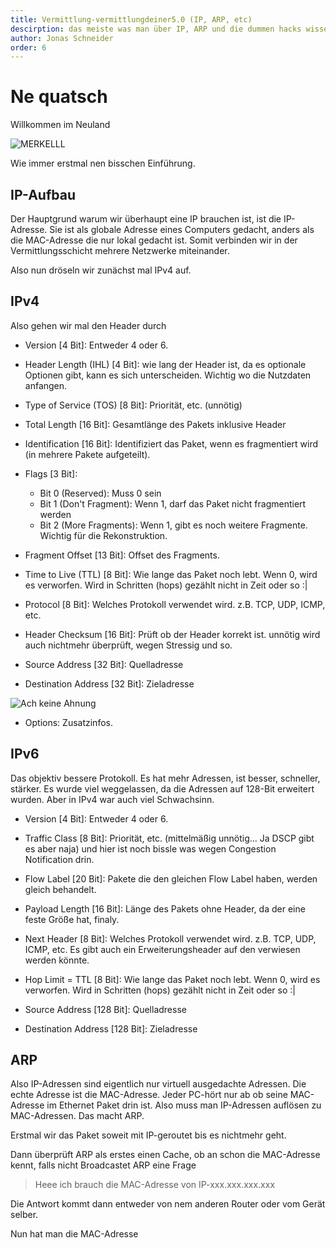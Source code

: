 ```yaml
---
title: Vermittlung-vermittlungdeiner5.0 (IP, ARP, etc)
descirption: das meiste was man über IP, ARP und die dummen hacks wissen sollte
author: Jonas Schneider
order: 6
---
```


# Ne quatsch 

Willkommen im Neuland

![MERKELLL](https://media.tenor.com/3B9E9xLdiAQAAAAC/das-internet-ist-fur-uns-alle-neuland-angela-merkel.gif)

Wie immer erstmal nen bisschen Einführung.

## IP-Aufbau

Der Hauptgrund warum wir überhaupt eine IP brauchen ist, ist die IP-Adresse. Sie ist als globale Adresse eines Computers gedacht, anders als die MAC-Adresse die nur lokal gedacht ist.
Somit verbinden wir in der Vermittlungsschicht mehrere Netzwerke miteinander.

Also nun dröseln wir zunächst mal IPv4 auf.

## IPv4


Also gehen wir mal den Header durch

- Version [4 Bit]: Entweder 4 oder 6.

- Header Length (IHL) [4 Bit]: wie lang der Header ist, da es optionale Optionen gibt, kann es sich unterscheiden. Wichtig wo die Nutzdaten anfangen.

- Type of Service (TOS) [8 Bit]: Priorität, etc. (unnötig)

- Total Length [16 Bit]: Gesamtlänge des Pakets inklusive Header

- Identification [16 Bit]: Identifiziert das Paket, wenn es fragmentiert wird (in mehrere Pakete aufgeteilt).

- Flags [3 Bit]:
  - Bit 0 (Reserved): Muss 0 sein
  - Bit 1 (Don't Fragment): Wenn 1, darf das Paket nicht fragmentiert werden
  - Bit 2 (More Fragments): Wenn 1, gibt es noch weitere Fragmente. Wichtig für die Rekonstruktion.

- Fragment Offset [13 Bit]: Offset des Fragments. 

- Time to Live (TTL) [8 Bit]: Wie lange das Paket noch lebt. Wenn 0, wird es verworfen. Wird in Schritten (hops) gezählt nicht in Zeit oder so :|

- Protocol [8 Bit]: Welches Protokoll verwendet wird. z.B. TCP, UDP, ICMP, etc.

- Header Checksum [16 Bit]: Prüft ob der Header korrekt ist. unnötig wird auch nichtmehr überprüft, wegen Stressig und so.

- Source Address [32 Bit]: Quelladresse 

- Destination Address [32 Bit]: Zieladresse

![Ach keine Ahnung](https://media.tenor.com/_6-bilomoRMAAAAd/i-have-your-ip-address-your.gif)

- Options: Zusatzinfos.

## IPv6

Das objektiv bessere Protokoll. Es hat mehr Adressen, ist besser, schneller, stärker. Es wurde viel weggelassen, da die Adressen auf 128-Bit erweitert wurden. Aber in IPv4 war auch viel Schwachsinn.

- Version [4 Bit]: Entweder 4 oder 6.

- Traffic Class [8 Bit]: Priorität, etc. (mittelmäßig unnötig... Ja DSCP gibt es aber naja) und hier ist noch bissle was wegen Congestion Notification drin.

- Flow Label [20 Bit]: Pakete die den gleichen Flow Label haben, werden gleich behandelt. 

- Payload Length [16 Bit]: Länge des Pakets ohne Header, da der eine feste Größe hat, finaly.

- Next Header [8 Bit]: Welches Protokoll verwendet wird. z.B. TCP, UDP, ICMP, etc. Es gibt auch ein Erweiterungsheader auf den verwiesen werden könnte.

- Hop Limit = TTL [8 Bit]: Wie lange das Paket noch lebt. Wenn 0, wird es verworfen. Wird in Schritten (hops) gezählt nicht in Zeit oder so :|

- Source Address [128 Bit]: Quelladresse

- Destination Address [128 Bit]: Zieladresse

## ARP

Also IP-Adressen sind eigentlich nur virtuell ausgedachte Adressen. 
Die echte Adresse ist die MAC-Adresse. Jeder PC-hört nur ab ob seine MAC-Adresse im Ethernet Paket drin ist. Also muss man IP-Adressen auflösen zu MAC-Adressen. Das macht ARP.

Erstmal wir das Paket soweit mit IP-geroutet bis es nichtmehr geht.

Dann überprüft ARP als erstes einen Cache, ob an schon die MAC-Adresse kennt, falls nicht Broadcastet ARP eine Frage 
> Heee ich brauch die MAC-Adresse von IP-xxx.xxx.xxx.xxx

Die Antwort kommt dann entweder von nem anderen Router oder vom Gerät selber. 

Nun hat man die MAC-Adresse